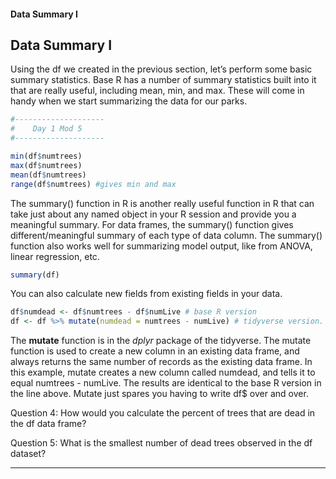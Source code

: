 #### Data Summary I{.tabset}

<h2>Data Summary I</h2>
Using the df we created in the previous section, let's perform some basic summary statistics. Base R has a number of summary statistics built into it that are really useful, including mean, min, and max. These will come in handy when we start summarizing the data for our parks. 

```r
#--------------------
#    Day 1 Mod 5
#--------------------
```

```r
min(df$numtrees)
max(df$numtrees)
mean(df$numtrees)
range(df$numtrees) #gives min and max
```

The summary() function in R is another really useful function in R that can take just about any named object in your R session and provide you a meaningful summary. For data frames, the summary() function gives different/meaningful summary of each type of data column. The summary() function also works well for summarizing model output, like from ANOVA, linear regression, etc. 
```r
summary(df)
```
You can also calculate new fields from existing fields in your data.
```r
df$numdead <- df$numtrees - df$numLive # base R version
df <- df %>% mutate(numdead = numtrees - numLive) # tidyverse version. 
```

The <b>mutate</b> function is in the <i>dplyr</i> package of the tidyverse. The mutate function is used to create a new column in an existing data frame, and always returns the same number of records as the existing data frame. In this example, mutate creates a new column called numdead, and tells it to equal numtrees - numLive. The results are identical to the base R version in the line above. Mutate just spares you having to write df$ over and over. 

<p class='ques'>Question 4: How would you calculate the percent of trees that are dead in the df data frame? </p>

<p class='ques'>Question 5: What is the smallest number of dead trees observed in the df dataset? </p>

<hr>